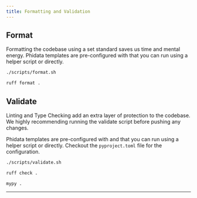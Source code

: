 ```yaml
---
title: Formatting and Validation
---
```


## Format

Formatting the codebase using a set standard saves us time and mental energy. Phidata templates are pre-configured with <LinkOpenNewTab href="https://docs.astral.sh/ruff/" text="ruff" /> that you can run using a helper script or directly.

<CodeGroup>

```bash Terminal
./scripts/format.sh
```

```bash Ruff
ruff format .
```

</CodeGroup>

## Validate

Linting and Type Checking add an extra layer of protection to the codebase. We highly recommending running the validate script before pushing any changes.

Phidata templates are pre-configured with <LinkOpenNewTab href="https://docs.astral.sh/ruff/" text="ruff" /> and <LinkOpenNewTab href="https://mypy.readthedocs.io/en/stable/" text="mypy" /> that you can run using a helper script or directly. Checkout the `pyproject.toml` file for the configuration.

<CodeGroup>

```bash Terminal
./scripts/validate.sh
```

```bash Ruff
ruff check .
```

```bash Mypy
mypy .
```

</CodeGroup>

---
